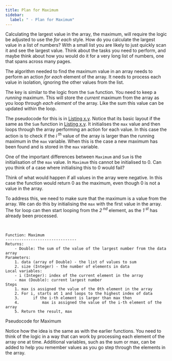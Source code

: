 ```yaml
---
title: Plan for Maximum
sidebar:
  label: " - Plan for Maximum"
---
```


Calculating the largest value in the array, the maximum, will require the logic be adjusted to use the *for each* style. How do you calculate the largest value in a list of numbers? With a small list you are likely to just quickly scan it and see the largest value. Think about the tasks you need to perform, and maybe think about how you would do it for a very long list of numbers, one that spans across many pages.

The algorithm needed to find the maximum value in an array needs to perform an action *for each* element of the array. It needs to process each value in isolation, ignoring the other values from the list.

The key is similar to the logic from the `Sum` function. You need to keep a *running* maximum. This will store the *current* maximum from the array as you loop through *each element* of the array. Like the sum this value can be updated within the loop.

The pseudocode for this is in [Listing x.y](#ListingMaximum). Notice that its basic layout if the same as the `Sum` function in [Listing x.y](/book/part-2-organised-code/5-working-with-multiples/2-put-together/01-03-calculating-sum). It initialises the `max` value and then loops through the array performing an action for each value. In this case the action is to check if the *i<sup> th</sup>* value of the array is larger than the running maximum in the `max` variable. When this is the case a new maximum has been found and is stored in the `max` variable.

One of the important differences between `Maximum` and `Sum` is the initialisation of the `max` value. In `Maximum` this cannot be initialised to 0. Can you think of a case where initialising this to 0 would fail?

Think of what would happen if all values in the array were negative. In this case the function would return 0 as the maximum, even though 0 is not a value in the array.

To address this, we need to make sure that the maximum is a value from the array. We can do this by initialising the `max` with the first value in the array. The for loop can then start looping from the *2<sup> nd</sup>* element, as the *1<sup> st</sup>*  has already been processed.

<br/>
<a id="ListingMaximum"></a>

```
Function: Maximum
-------------------------------
Returns:
    - Double: The sum of the value of the largest number from the data array
Parameters:
    1. data (array of Double) - the list of values to sum
    2. size (Integer) - the number of elements in data
Local variables:
    - i (Integer): index of the current element in the array
    - max (Double): current largest number
Steps
    1. max is assigned the value of the 0th element in the array
    2. For i, starts at 1 and loops to the highest index of data
    3.      if the i-th element is larger than max then
    4.          max is assigned the value of the i-th element of the array
    5. Return the result, max
```
<div class="caption">Pseudocode for Maximum</div>

Notice how the idea is the same as with the earlier functions. You need to think of the logic in a way that can work by processing each element of the array one at time. Additional variables, such as the sum or max, can be added to help you remember values as you go step through the elements in the array.
